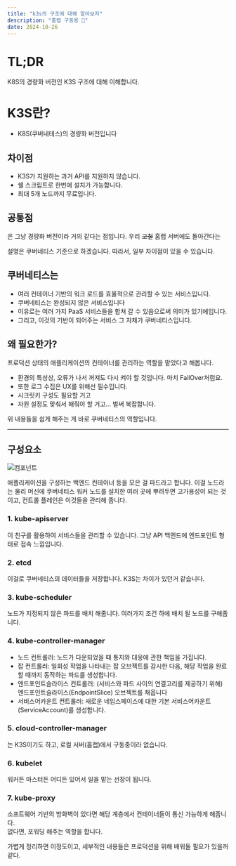 ```yaml
---
title: "k3s의 구조에 대해 알아보자"
description: "홈랩 구동용 🫡"
date: 2024-10-26
---
```



# TL;DR

K8S의 경량화 버전인 K3S 구조에 대해 이해합니다.

# K3S란?

- K8S(쿠버네테스)의 경량화 버전입니다

## 차이점
- K3S가 지원하는 과거 API를 지원하지 않습니다.
- 쉘 스크립트로 한번에 설치가 가능합니다.
- 최대 5개 노드까지 무료입니다.

## 공통점
은 그냥 경량화 버전이라 거의 같다는 점입니다. 우리 ~~고철~~ 홈랩 서버에도 돌아간다는

설명은 쿠버네티스 기준으로 하겠습니다. 따라서, 일부 차이점이 있을 수 있습니다.

## 쿠버네티스는

- 여러 컨테이너 기반의 워크 로드를 효율적으로 관리할 수 있는 서비스입니다.
- 쿠버네티스는 완성되지 않은 서비스입니다
- 이유로는 여러 가지 PaaS 서비스들을 합쳐 갈 수 있음으로써 의미가 있기에입니다.
- 그리고, 이것의 기반이 되어주는 서비스 그 자체가 쿠버네티스입니다.

## 왜 필요한가?
프로덕션 상태의 애플리케이션의 컨테이너를 관리하는 역할을 맡았다고 해봅니다.
- 환경의 특성상, 오류가 나서 꺼져도 다시 켜야 할 것입니다. 마치 FailOver처럼요.
- 또한 로그 수집은 UX를 위해선 필수입니다.
- 시크릿키 구성도 필요할 거고
- 자원 설정도 맞춰서 해줘야 할 거고... 벌써 복잡합니다.

위 내용들을 쉽게 해주는 게 바로 쿠버네티스의 역할입니다.

---

## 구성요소
![컴포넌트](/posts/components-of-kubernetes.svg)

애플리케이션을 구성하는 백엔드 컨테이너 등을 모은 걸 파드라고 합니다.
이걸 노드라는 물리 머신에 쿠버네티스 워커 노드를 설치한 여러 곳에 뿌려두면 고가용성이 되는 것이고,
컨트롤 플레인은 이것들을 관리해 줍니다.

### 1. kube-apiserver

이 친구를 활용하여 서비스들을 관리할 수 있습니다. 그냥 API 백엔드에 엔드포인트 형태로 접속 느낌입니다.

### 2. etcd

이걸로 쿠버네티스의 데이터들을 저장합니다. K3S는 차이가 있던거 같습니다.

### 3. kube-scheduler 

노드가 지정되지 않은 파드를 배치 해줍니다. 여러가지 조건 하에 배치 될 노드를 구해줍니다.

### 4. kube-controller-manager

- 노드 컨트롤러: 노드가 다운되었을 때 통지와 대응에 관한 책임을 가집니다.
- 잡 컨트롤러: 일회성 작업을 나타내는 잡 오브젝트를 감시한 다음, 해당 작업을 완료할 때까지 동작하는 파드를 생성합니다.
- 엔드포인트슬라이스 컨트롤러: (서비스와 파드 사이의 연결고리를 제공하기 위해) 엔드포인트슬라이스(EndpointSlice) 오브젝트를 채웁니다
- 서비스어카운트 컨트롤러: 새로운 네임스페이스에 대한 기본 서비스어카운트(ServiceAccount)를 생성합니다.


### 5. cloud-controller-manager 

는 K3S이기도 하고, 로컬 서버(홈랩)에서 구동중이라 없습니다.

### 6. kubelet

워커든 마스터든 어디든 있어서 일을 맡는 선장이 됩니다.

### 7. kube-proxy

소프트웨어 기반의 방화벽이 있다면 해당 계층에서 컨테이너들이 통신 가능하게 해줍니다.   
없다면, 포워딩 해주는 역할을 합니다.


가볍게 정리하면 이정도이고, 세부적인 내용들은 프로덕션을 위해 배워둘 필요가 있을꺼 같다.

